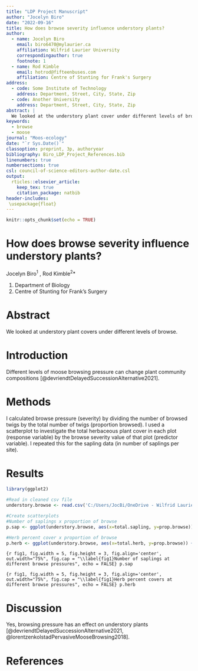 ```yaml
---
title: "LDP Project Manuscript"
author: "Jocelyn Biro"
date: "2022-09-16"
title: How does browse severity influence understory plants?
author:
  - name: Jocelyn Biro
    email: biro6470@mylaurier.ca
    affiliation: Wilfrid Laurier University
    correspondingauthor: true
    footnote: 1
  - name: Rod Kimble
    email: hotrod@fifteenbuses.com
    affiliation: Centre of Stunting for Frank's Surgery
address:
  - code: Some Institute of Technology
    address: Department, Street, City, State, Zip
  - code: Another University
    address: Department, Street, City, State, Zip
abstract: |
  We looked at the understory plant cover under different levels of browse.
keywords: 
  - browse
  - moose
journal: "Moos-ecology"
date: "`r Sys.Date()`"
classoption: preprint, 3p, authoryear
bibliography: Biro_LDP_Project_References.bib
linenumbers: true
numbersections: true
csl: council-of-science-editors-author-date.csl
output: 
  rticles::elsevier_article:
    keep_tex: true
    citation_package: natbib
header-includes:
 \usepackage{float}
---
```


```r
knitr::opts_chunk$set(echo = TRUE)

```

# **How does browse severity influence understory plants?**

Jocelyn Biro^1^ , Rod Kimble^2^\*

1.  Department of Biology
2.  Centre of Stunting for Frank's Surgery

\newpage

# Abstract

We looked at understory plant covers under different levels of browse.

# Introduction

Different levels of moose browsing pressure can change plant community compositions [@devriendtDelayedSuccessionAlternative2021].

# Methods

I calculated browse pressure (severity) by dividing the number of browsed twigs by the total number of twigs (proportion browsed). I used a scatterplot to investigate the total herbaceous plant cover in each plot (response variable) by the browse severity value of that plot (predictor variable). I repeated this for the sapling data (in number of saplings per site).

# Results

```r
library(ggplot2)

#Read in cleaned csv file
understory.browse <- read.csv('C:/Users/JocBi/OneDrive - Wilfrid Laurier University/Documents/CIEE-REPRO-PRO-2022/Biro_LDP_Project_2022/data/clean/understory_browse.csv')

#Create scatterplots
#Number of saplings x proportion of browse
p.sap <- ggplot(understory.browse, aes(x=total.sapling, y=prop.browse)) + geom_point()+labs(x="Total Saplings (#)", y="Proportion of Browse")

#Herb percent cover x proportion of browse
p.herb <- ggplot(understory.browse, aes(x=total.herb, y=prop.browse)) + geom_point()+labs(x="Total Herb Cover (%)", y="Proportion of Browse")
```

```{r fig1, fig.width = 5, fig.height = 3, fig.align='center', out.width="75%", fig.cap = "\\label{fig1}Number of saplings at different browse pressures", echo = FALSE}
p.sap
```

```{r fig1, fig.width = 5, fig.height = 3, fig.align='center', out.width="75%", fig.cap = "\\label{fig1}Herb percent covers at different browse pressures", echo = FALSE}
p.herb
```

# Discussion

Yes, browsing pressure has an effect on understory plants [@devriendtDelayedSuccessionAlternative2021, @lorentzenkolstadPervasiveMooseBrowsing2018].

# References
